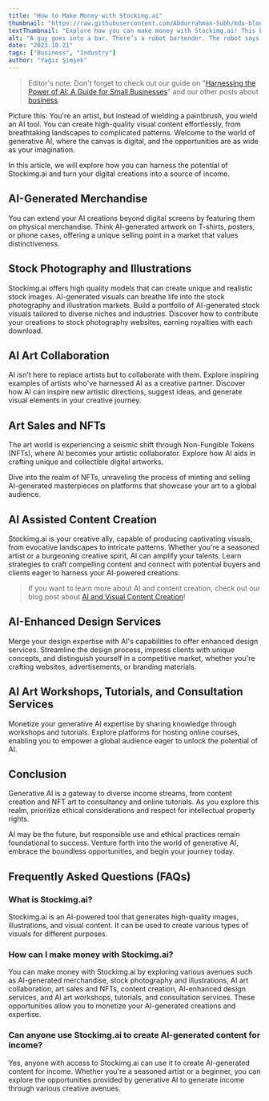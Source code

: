 ```yaml
---
title: "How to Make Money with Stockimg.ai"
thumbnail: "https://raw.githubusercontent.com/Abdurrahman-Subh/mdx-blog/main/images/robot-bar.png"
textThumbnail: "Explore how you can make money with Stockimg.ai! This blog post has everything you need to know to harness the power of AI for side hustle."
alt: "A guy goes into a bar. There’s a robot bartender. The robot says, What will you have? The guy says, Martini."
date: "2023.10.21"
tags: ["Business", "Industry"]
author: "Yağız Şimşek"
---
```


<CustomImage
  src="https://raw.githubusercontent.com/Abdurrahman-Subh/mdx-blog/main/images/robot-bar.png"
  alt="The robot brings back the best martini ever and says to the man, What’s your IQ? The guy says, 148."
/>
>Editor's note: Don't forget to check out our guide on "[Harnessing the Power of AI: A Guide for Small Businesses](https://stockimg.ai/blog/ai-and-technology/harnessing-the-power-of-ai)" and our other posts about [business](https://stockimg.ai/blog/business).

Picture this: You're an artist, but instead of wielding a paintbrush, you wield an AI tool. You can create high-quality visual content effortlessly, from breathtaking landscapes to complicated patterns. Welcome to the world of generative AI, where the canvas is digital, and the opportunities are as wide as your imagination.

In this article, we will explore how you can harness the potential of Stockimg.ai and turn your digital creations into a source of income.

## AI-Generated Merchandise
<CustomImage
  src="https://raw.githubusercontent.com/Abdurrahman-Subh/mdx-blog/main/images/woman-bee-tshirt.png"
  alt="ai generated woman wearing a bee tshirt"
/>
You can extend your AI creations beyond digital screens by featuring them on physical merchandise. Think AI-generated artwork on T-shirts, posters, or phone cases, offering a unique selling point in a market that values distinctiveness.

## Stock Photography and Illustrations
<CustomImage
  src="https://media.stockimg.ai/image/mjElpWd-t7O.png"
  alt="ai generated coffee beans stock photo"
/>
Stockimg.ai offers high quality models that can create unique and realistic stock images. AI-generated visuals can breathe life into the stock photography and illustration markets. Build a portfolio of AI-generated stock visuals tailored to diverse niches and industries. Discover how to contribute your creations to stock photography websites, earning royalties with each download.

## AI Art Collaboration
<CustomImage
  src="https://raw.githubusercontent.com/Abdurrahman-Subh/mdx-blog/main/images/robot-human-painting.png"
  alt="a man and a robot painting together. lovely :3"
/>
AI isn't here to replace artists but to collaborate with them. Explore inspiring examples of artists who've harnessed AI as a creative partner. Discover how AI can inspire new artistic directions, suggest ideas, and generate visual elements in your creative journey.

## Art Sales and NFTs
<CustomImage
  src="https://raw.githubusercontent.com/Abdurrahman-Subh/mdx-blog/main/images/bee-nft.png"
  alt="ai generated bee nft. feeling rich now?"
/>
The art world is experiencing a seismic shift through Non-Fungible Tokens (NFTs), where AI becomes your artistic collaborator. Explore how AI aids in crafting unique and collectible digital artworks.

Dive into the realm of NFTs, unraveling the process of minting and selling AI-generated masterpieces on platforms that showcase your art to a global audience.

## AI Assisted Content Creation
<CustomImage
  src="https://raw.githubusercontent.com/Abdurrahman-Subh/mdx-blog/main/images/pc-desk.png"
  alt="ai generated pc sits lonely on a desk"
/>
Stockimg.ai is your creative ally, capable of producing captivating visuals, from evocative landscapes to intricate patterns. Whether you're a seasoned artist or a burgeoning creative spirit, AI can amplify your talents. Learn strategies to craft compelling content and connect with potential buyers and clients eager to harness your AI-powered creations.
> If you want to learn more about AI and content creation, check out our blog post about [AI and Visual Content Creation](https://stockimg.ai/blog/ai-and-technology/ai-and-visual-content-creation)!

## AI-Enhanced Design Services
<CustomImage
  src="https://raw.githubusercontent.com/Abdurrahman-Subh/mdx-blog/main/images/artist1.png"
  alt="ai generated artist painting"
/>
Merge your design expertise with AI's capabilities to offer enhanced design services. Streamline the design process, impress clients with unique concepts, and distinguish yourself in a competitive market, whether you're crafting websites, advertisements, or branding materials.

## AI Art Workshops, Tutorials, and Consultation Services
<CustomImage
  src="https://raw.githubusercontent.com/Abdurrahman-Subh/mdx-blog/main/images/workshop.png"
  alt="ai generated woman on a workshop. arms crossed. looks proud of herself"
/>
Monetize your generative AI expertise by sharing knowledge through workshops and tutorials. Explore platforms for hosting online courses, enabling you to empower a global audience eager to unlock the potential of AI.

## Conclusion
Generative AI is a gateway to diverse income streams, from content creation and NFT art to consultancy and online tutorials. As you explore this realm, prioritize ethical considerations and respect for intellectual property rights.

AI may be the future, but responsible use and ethical practices remain foundational to success. Venture forth into the world of generative AI, embrace the boundless opportunities, and begin your journey today.


## Frequently Asked Questions (FAQs)
### What is Stockimg.ai?
Stockimg.ai is an AI-powered tool that generates high-quality images, illustrations, and visual content. It can be used to create various types of visuals for different purposes.
### How can I make money with Stockimg.ai?
You can make money with Stockimg.ai by exploring various avenues such as AI-generated merchandise, stock photography and illustrations, AI art collaboration, art sales and NFTs, content creation, AI-enhanced design services, and AI art workshops, tutorials, and consultation services. These opportunities allow you to monetize your AI-generated creations and expertise.
### Can anyone use Stockimg.ai to create AI-generated content for income?
Yes, anyone with access to Stockimg.ai can use it to create AI-generated content for income. Whether you're a seasoned artist or a beginner, you can explore the opportunities provided by generative AI to generate income through various creative avenues.
